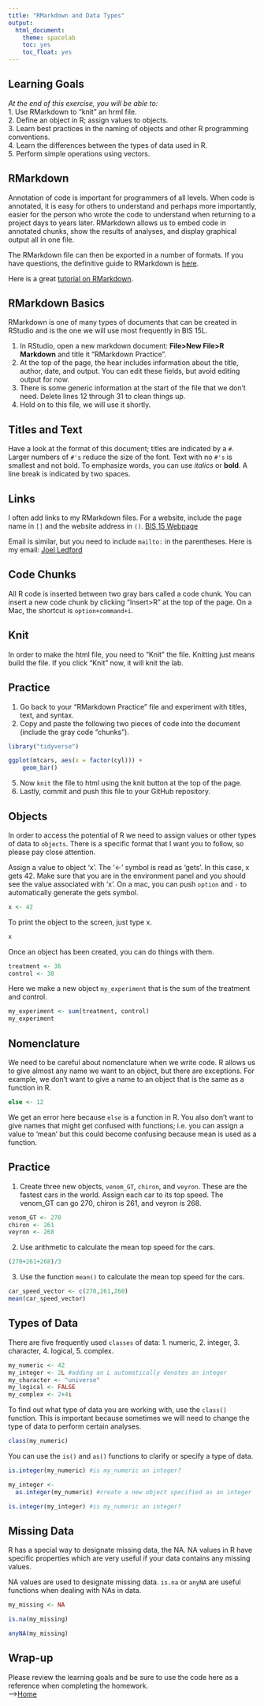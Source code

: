 ```yaml
---
title: "RMarkdown and Data Types"
output:
  html_document:
    theme: spacelab
    toc: yes
    toc_float: yes
---
```


## Learning Goals  
*At the end of this exercise, you will be able to:*    
1. Use RMarkdown to "knit" an hrml file.  
2. Define an object in R; assign values to objects.  
3. Learn best practices in the naming of objects and other R programming conventions.  
4. Learn the differences between the types of data used in R.  
5. Perform simple operations using vectors.  

## RMarkdown
Annotation of code is important for programmers of all levels. When code is annotated, it is easy for others to understand and perhaps more importantly, easier for the person who wrote the code to understand when returning to a project days to years later. RMarkdown allows us to embed code in annotated chunks, show the results of analyses, and display graphical output all in one file.  

The RMarkdown file can then be exported in a number of formats. If you have questions, the definitive guide to RMarkdown is [here](https://bookdown.org/yihui/rmarkdown/).  

Here is a great [tutorial on RMarkdown](https://www.markdowntutorial.com/).  

## RMarkdown Basics
RMarkdown is one of many types of documents that can be created in RStudio and is the one we will use most frequently in BIS 15L.  

1. In RStudio, open a new markdown document: **File>New File>R Markdown** and title it "RMarkdown Practice".  
2. At the top of the page, the hear includes information about the title, author, date, and output. You can edit these fields, but avoid editing output for now.   
3. There is some generic information at the start of the file that we don't need. Delete lines 12 through 31 to clean things up.  
4. Hold on to this file, we will use it shortly.  

## Titles and Text
Have a look at the format of this document; titles are indicated by a `#`. Larger numbers of `#'s` reduce the size of the font. Text with no `#'s` is smallest and not bold. To emphasize words, you can use _italics_ or **bold**. A line break is indicated by two spaces.  

## Links
I often add links to my RMarkdown files. For a website, include the page name in `[]` and the website address in `()`. [BIS 15 Webpage](https://jmledford3115.github.io/datascibiol/)    

Email is similar, but you need to include `mailto:` in the parentheses. Here is my email: [Joel Ledford](jmledford@ucdavis.edu)    

## Code Chunks
All R code is inserted between two gray bars called a code chunk. You can insert a new code chunk by clicking "Insert>R" at the top of the page. On a Mac, the shortcut is `option+command+i`.  

## Knit
In order to make the html file, you need to "Knit" the file. Knitting just means build the file. If you click "Knit" now, it will knit the lab.  

## Practice
1. Go back to your "RMarkdown Practice" file and experiment with titles, text, and syntax.  
2. Copy and paste the following two pieces of code into the document (include the gray code "chunks").      

```r
library("tidyverse")
```

```r
ggplot(mtcars, aes(x = factor(cyl))) +
    geom_bar()
```

5. Now `knit` the file to html using the knit button at the top of the page.  
6. Lastly, commit and push this file to your GitHub repository.  

## Objects
In order to access the potential of R we need to assign values or other types of data to `objects`. There is a specific format that I want you to follow, so please pay close attention.  

Assign a value to object 'x'. The '<-' symbol is read as 'gets'. In this case, x gets 42. Make sure that you are in the environment panel and you should see the value associated with 'x'. On a mac, you can push `option` and `-` to automatically generate the gets symbol.
```r
x <- 42
```

To print the object to the screen, just type x.
```r
x
```

Once an object has been created, you can do things with them.
```r
treatment <- 36
control <- 38
```


Here we make a new object `my_experiment` that is the sum of the treatment and control.  
```r
my_experiment <- sum(treatment, control)
my_experiment
```

## Nomenclature
We need to be careful about nomenclature when we write code. R allows us to give almost any name we want to an object, but there are exceptions. For example, we don't want to give a name to an object that is the same as a function in R.  
```r
else <- 12
```

We get an error here because `else` is a function in R. You also don't want to give names that might get confused with functions; i.e. you can assign a value to 'mean' but this could become confusing because mean is used as a function.  

## Practice
1. Create three new objects, `venom_GT`, `chiron`, and `veyron`. These are the fastest cars in the world. Assign each car to its top speed. The venom_GT can go 270, chiron is 261, and veyron is 268.
```r
venom_GT <- 270
chiron <- 261
veyron <- 268
```

2. Use arithmetic to calculate the mean top speed for the cars.
```r
(270+261+268)/3
```

3. Use the function `mean()` to calculate the mean top speed for the cars.
```r
car_speed_vector <- c(270,261,268)
mean(car_speed_vector)
```

## Types of Data
There are five frequently used `classes` of data: 1. numeric, 2. integer, 3. character, 4. logical, 5. complex.
```r
my_numeric <- 42
my_integer <- 2L #adding an L automatically denotes an integer
my_character <- "universe"
my_logical <- FALSE
my_complex <- 2+4i
```

To find out what type of data you are working with, use the `class()` function. This is important because sometimes we will need to change the type of data to perform certain analyses.
```r
class(my_numeric)
```

You can use the `is()` and `as()` functions to clarify or specify a type of data.
```r
is.integer(my_numeric) #is my_numeric an integer?
```

```r
my_integer <- 
  as.integer(my_numeric) #create a new object specified as an integer
```

```r
is.integer(my_integer) #is my_numeric an integer?
```

## Missing Data
R has a special way to designate missing data, the NA. NA values in R have specific properties which are very useful if your data contains any missing values. 

NA values are used to designate missing data. `is.na` or `anyNA` are useful functions when dealing with NAs in data. 
```r
my_missing <- NA
```

```r
is.na(my_missing)
```

```r
anyNA(my_missing)
```

## Wrap-up
Please review the learning goals and be sure to use the code here as a reference when completing the homework.  
-->[Home](https://jmledford3115.github.io/datascibiol/)